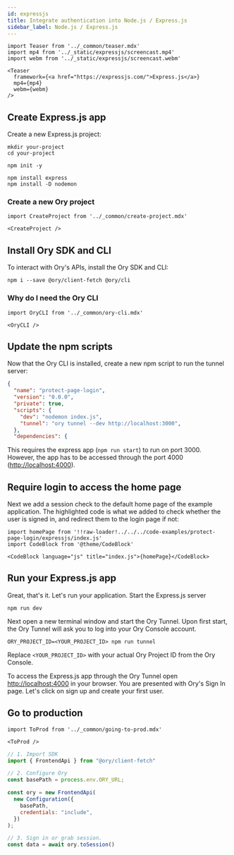 ```yaml
---
id: expressjs
title: Integrate authentication into Node.js / Express.js
sidebar_label: Node.js / Express.js
---
```


```mdx-code-block
import Teaser from '../_common/teaser.mdx'
import mp4 from '../_static/expressjs/screencast.mp4'
import webm from '../_static/expressjs/screencast.webm'

<Teaser
  framework={<a href="https://expressjs.com/">Express.js</a>}
  mp4={mp4}
  webm={webm}
/>
```

## Create Express.js app

Create a new Express.js project:

```shell
mkdir your-project
cd your-project

npm init -y

npm install express
npm install -D nodemon
```

### Create a new Ory project

```mdx-code-block
import CreateProject from '../_common/create-project.mdx'

<CreateProject />
```

## Install Ory SDK and CLI

To interact with Ory's APIs, install the Ory SDK and CLI:

```shell
npm i --save @ory/client-fetch @ory/cli
```

### Why do I need the Ory CLI

```mdx-code-block
import OryCLI from '../_common/ory-cli.mdx'

<OryCLI />
```

## Update the npm scripts

Now that the Ory CLI is installed, create a new npm script to run the tunnel server:

```json title="package.json"  {7}
{
  "name": "protect-page-login",
  "version": "0.0.0",
  "private": true,
  "scripts": {
    "dev": "nodemon index.js",
    "tunnel": "ory tunnel --dev http://localhost:3000",
  },
  "dependencies": {
```

This requires the express app (`npm run start`) to run on port 3000. However, the app has to be accessed through the port 4000
([http://localhost:4000](http://localhost:4000)).

## Require login to access the home page

Next we add a session check to the default home page of the example application. The highlighted code is what we added to check
whether the user is signed in, and redirect them to the login page if not:

```mdx-code-block
import homePage from '!!raw-loader!../../../code-examples/protect-page-login/expressjs/index.js'
import CodeBlock from '@theme/CodeBlock'

<CodeBlock language="js" title="index.js">{homePage}</CodeBlock>
```

## Run your Express.js app

Great, that's it. Let's run your application. Start the Express.js server

```shell
npm run dev
```

Next open a new terminal window and start the Ory Tunnel. Upon first start, the Ory Tunnel will ask you to log into your Ory
Console account.

```shell
ORY_PROJECT_ID=<YOUR_PROJECT_ID> npm run tunnel
```

Replace `<YOUR_PROJECT_ID>` with your actual Ory Project ID from the Ory Console.

To access the Express.js app through the Ory Tunnel open [http://localhost:4000](http://localhost:4000) in your browser. You are
presented with Ory's Sign In page. Let's click on sign up and create your first user.

## Go to production

```mdx-code-block
import ToProd from '../_common/going-to-prod.mdx'

<ToProd />
```

```js
// 1. Import SDK
import { FrontendApi } from "@ory/client-fetch"

// 2. Configure Ory
const basePath = process.env.ORY_URL;

const ory = new FrontendApi(
  new Configuration({
    basePath,
    credentials: "include",
  })
);

// 3. Sign in or grab session.
const data = await ory.toSession()
```
